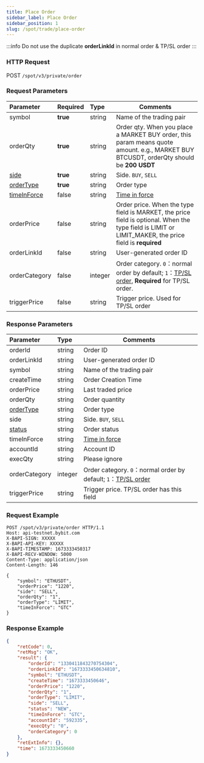 ```yaml
---
title: Place Order
sidebar_label: Place Order
sidebar_position: 1
slug: /spot/trade/place-order
---
```


:::info
Do not use the duplicate **orderLinkId** in normal order & TP/SL order
:::
### HTTP Request
POST <code>/spot/v3/private/order</code>

### Request Parameters
| Parameter | Required | Type | Comments|
|:----- |:-------|:-----|------ |
| symbol | <b>true</b> | string| Name of the trading pair |
| orderQty | <b>true</b> | string|Order qty. When you place a MARKET BUY order, this param means quote amount. e.g., MARKET BUY BTCUSDT, orderQty should be **200 USDT**  |
| [side](../enum#side) | <b>true</b> | string| Side. <code>BUY</code>, <code>SELL</code> |
| [orderType](../enum#ordertype) | <b>true</b> | string| Order type |
| [timeInForce](../enum#timeinforce)| false | string| <a href="https://www.bybit.com/en-US/help-center/bybitHC_Article?language=en_US&id=000001044">Time in force</a> |
| orderPrice | false | string| Order price. When the type field is MARKET, the price field is optional. When the type field is LIMIT or LIMIT_MAKER, the price field is **required** |
| orderLinkId| false | string| User-generated order ID |
| orderCategory | false | integer | Order category. <code>0</code>：normal order by default; <code>1</code>：<a href="https://www.bybit.com/en-US/help-center/bybitHC_Article?language=us_EN&id=000001736">TP/SL order</a>, <b>Required</b> for TP/SL order. |
| triggerPrice | false | string| Trigger price. Used for TP/SL order |

### Response Parameters
| Parameter | Type | Comments|
|:----- |:-----|----- |
| orderId | string| Order ID   |
| orderLinkId| string| User-generated order ID |
| symbol | string| Name of the trading pair |
| createTime | string| Order Creation Time |
| orderPrice | string|  Last traded price |
| orderQty | string| Order quantity |
| [orderType](../enum#ordertype) | string| Order type |
| side | string| Side. <code>BUY</code>, <code>SELL</code> |
| [status](../enum#orderstatus) | string| Order status |
| timeInForce| string| <a href="https://www.bybit.com/en-US/help-center/bybitHC_Article?language=en_US&id=000001044">Time in force</a> |
| accountId | string| Account ID |
| execQty | string| Please ignore |
| orderCategory | integer | Order category. <code>0</code>：normal order by default; <code>1</code>：<a href="https://www.bybit.com/en-US/help-center/bybitHC_Article?language=us_EN&id=000001736">TP/SL order</a> |
| triggerPrice | string| Trigger price. TP/SL order has this field |

### Request Example

```http
POST /spot/v3/private/order HTTP/1.1
Host: api-testnet.bybit.com
X-BAPI-SIGN: XXXXX
X-BAPI-API-KEY: XXXXX
X-BAPI-TIMESTAMP: 1673333450317
X-BAPI-RECV-WINDOW: 5000
Content-Type: application/json
Content-Length: 146

{
    "symbol": "ETHUSDT",
    "orderPrice": "1220",
    "side": "SELL",
    "orderQty": "1",
    "orderType": "LIMIT",
    "timeInForce": "GTC"
}
```

### Response Example

```json
{
    "retCode": 0,
    "retMsg": "OK",
    "result": {
        "orderId": "1330411843270754304",
        "orderLinkId": "1673333450634810",
        "symbol": "ETHUSDT",
        "createTime": "1673333450646",
        "orderPrice": "1220",
        "orderQty": "1",
        "orderType": "LIMIT",
        "side": "SELL",
        "status": "NEW",
        "timeInForce": "GTC",
        "accountId": "592335",
        "execQty": "0",
        "orderCategory": 0
    },
    "retExtInfo": {},
    "time": 1673333450660
}
```
